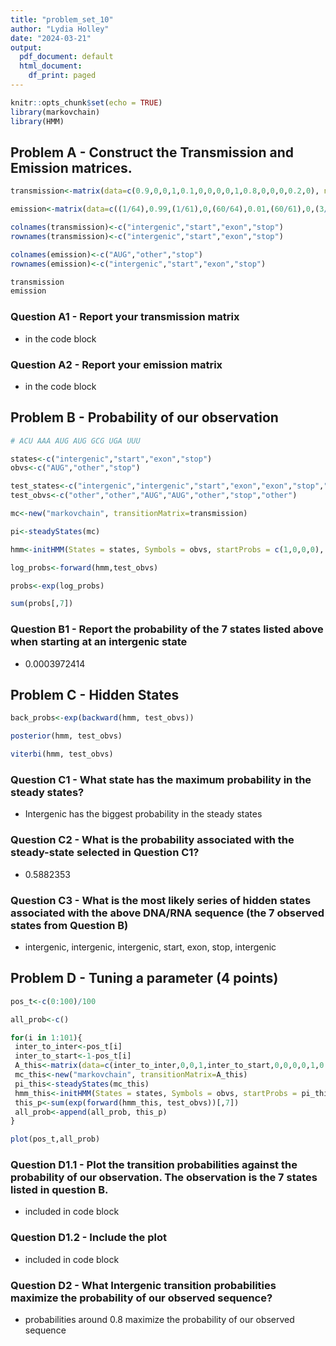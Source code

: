 ```yaml
---
title: "problem_set_10"
author: "Lydia Holley"
date: "2024-03-21"
output:
  pdf_document: default
  html_document:
    df_print: paged
---
```


```r
knitr::opts_chunk$set(echo = TRUE)
library(markovchain)
library(HMM)
```

## Problem A - Construct the Transmission and Emission matrices.

```r

transmission<-matrix(data=c(0.9,0,0,1,0.1,0,0,0,0,1,0.8,0,0,0,0.2,0), nrow=4, byrow=F)

emission<-matrix(data=c((1/64),0.99,(1/61),0,(60/64),0.01,(60/61),0,(3/64),0,0,1), nrow=4, byrow=F)

colnames(transmission)<-c("intergenic","start","exon","stop")
rownames(transmission)<-c("intergenic","start","exon","stop")

colnames(emission)<-c("AUG","other","stop")
rownames(emission)<-c("intergenic","start","exon","stop")

transmission
emission
```
### Question A1 - Report your transmission matrix\
- in the code block

### Question A2 - Report your emission matrix\
- in the code block


## Problem B - Probability of our observation
```r
# ACU AAA AUG AUG GCG UGA UUU

states<-c("intergenic","start","exon","stop")
obvs<-c("AUG","other","stop")

test_states<-c("intergenic","intergenic","start","exon","exon","stop","intergenic")
test_obvs<-c("other","other","AUG","AUG","other","stop","other")

mc<-new("markovchain", transitionMatrix=transmission)

pi<-steadyStates(mc)

hmm<-initHMM(States = states, Symbols = obvs, startProbs = c(1,0,0,0), transProbs = transmission, emissionProbs = emission)

log_probs<-forward(hmm,test_obvs)

probs<-exp(log_probs)

sum(probs[,7])

```
### Question B1 - Report the probability of the 7 states listed above when starting at an intergenic state\
- 0.0003972414



## Problem C - Hidden States
```r

back_probs<-exp(backward(hmm, test_obvs))

posterior(hmm, test_obvs)

viterbi(hmm, test_obvs)

```

### Question C1 - What state has the maximum probability in the steady states?\
- Intergenic has the biggest probability in the steady states

### Question C2 - What is the probability associated with the steady-state selected in Question C1?\
- 0.5882353

### Question C3 - What is the most likely series of hidden states associated with the above DNA/RNA sequence (the 7 observed states from Question B)\
- intergenic, intergenic, intergenic, start, exon, stop, intergenic


## Problem D - Tuning a parameter (4 points)
```r

pos_t<-c(0:100)/100

all_prob<-c()

for(i in 1:101){
 inter_to_inter<-pos_t[i]
 inter_to_start<-1-pos_t[i]
 A_this<-matrix(data=c(inter_to_inter,0,0,1,inter_to_start,0,0,0,0,1,0.8,0,0,0,0.2,0), nrow=4, byrow=F)
 mc_this<-new("markovchain", transitionMatrix=A_this)
 pi_this<-steadyStates(mc_this)
 hmm_this<-initHMM(States = states, Symbols = obvs, startProbs = pi_this, transProbs = A_this, emissionProbs = emission)
 this_p<-sum(exp(forward(hmm_this, test_obvs))[,7])
 all_prob<-append(all_prob, this_p)
}

plot(pos_t,all_prob)

```

### Question D1.1 - Plot the transition probabilities against the probability of our observation. The observation is the 7 states listed in question B.\
- included in code block

### Question D1.2 - Include the plot\
- included in code block

### Question D2 - What Intergenic transition probabilities maximize the probability of our observed sequence?\
- probabilities around 0.8 maximize the probability of our observed sequence
